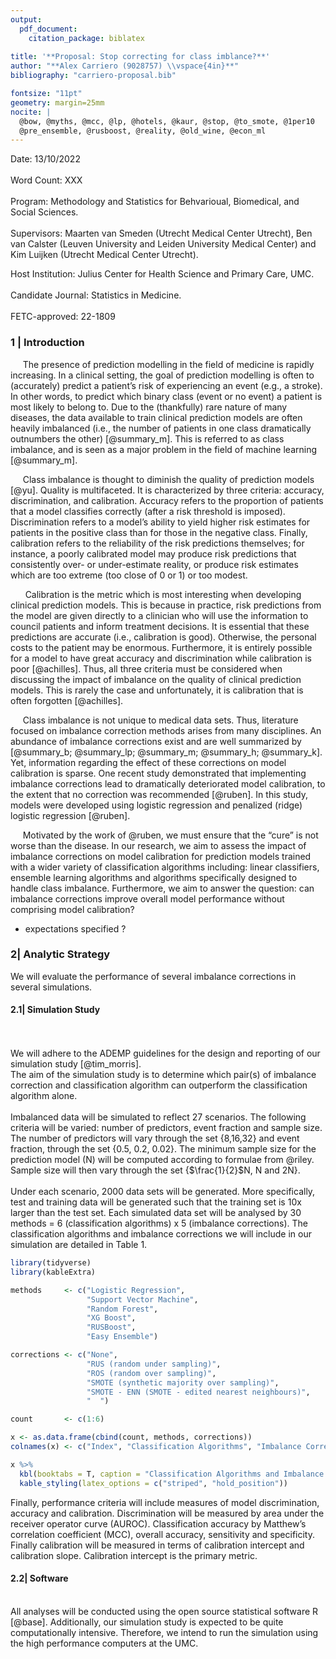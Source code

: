 ```yaml
---
output: 
  pdf_document:
    citation_package: biblatex
      
title: '**Proposal: Stop correcting for class imblance?**'
author: "**Alex Carriero (9028757) \\vspace{4in}**"
bibliography: "carriero-proposal.bib"

fontsize: "11pt"
geometry: margin=25mm
nocite: |
  @bow, @myths, @mcc, @lp, @hotels, @kaur, @stop, @to_smote, @1per10
  @pre_ensemble, @rusboost, @reality, @old_wine, @econ_ml
---
```



Date: 13/10/2022\
\
Word Count: XXX\
\
Program: Methodology and Statistics for Behvarioual, Biomedical, and Social Sciences.\
\
Supervisors: Maarten van Smeden (Utrecht Medical Center Utrecht), Ben van Calster (Leuven University and Leiden University Medical Center) and Kim Luijken (Utrecht Medical Center Utrecht). 

Host Institution: Julius Center for Health Science and Primary Care, UMC.\
\
Candidate Journal: Statistics in Medicine.\
\
FETC-approved: 22-1809

\newpage 

### 1 | Introduction
\ \ \ \ \ The presence of prediction modelling in the field of medicine is rapidly increasing. In a clinical setting, the goal of prediction modelling is often to (accurately) predict a patient's risk of experiencing an event (e.g., a stroke). In other words, to predict which binary class (event or no event) a patient is most likely to belong to. Due to the (thankfully) rare nature of many diseases, the data available to train clinical prediction models are often heavily imbalanced  (i.e., the number of patients in one class dramatically outnumbers the other) [@summary_m]. This is referred to as class imbalance, and is seen as a major problem in the field of machine learning [@summary_m].

\ \ \ \ \ Class imbalance is thought to diminish the quality of prediction models [@yu]. Quality is multifaceted.  It is characterized by three criteria: accuracy, discrimination, and calibration. Accuracy refers to the proportion of patients that a model classifies correctly (after a risk threshold is imposed). Discrimination refers to a model's ability to yield higher risk estimates for patients in the positive class than for those in the negative class.  Finally, calibration refers to the reliability of the risk predictions themselves; for instance, a poorly calibrated model may produce risk predictions that consistently over- or under-estimate reality, or produce risk estimates which are too extreme (too close of 0 or 1) or too modest. 

\ \ \ \ \  Calibration is the metric which is most interesting when developing clinical prediction models. This is because in practice, risk predictions from the model are given directly to a clinician who will use the information to council patients and inform treatment decisions.  It is essential that these predictions are accurate (i.e., calibration is good).  Otherwise, the personal costs to the patient may be enormous. Furthermore, it is entirely possible for a model to have great accuracy and discrimination while calibration is poor [@achilles].  Thus, all three criteria must be considered when discussing the impact of imbalance on the quality of clinical prediction models.  This is rarely the case and unfortunately, it is calibration that is often forgotten [@achilles]. 

\ \ \ \ \ Class imbalance is not unique to medical data sets.  Thus, literature focused on imbalance correction methods arises from many disciplines.  An abundance of imbalance corrections exist and are well summarized by [@summary_b; @summary_lp; @summary_m; @summary_h; @summary_k].  Yet, information regarding the effect of these corrections on model calibration is sparse.  One recent study demonstrated that implementing imbalance corrections lead to dramatically deteriorated model calibration, to the extent that no correction was recommended [@ruben]. In this study, models were developed using logistic regression and penalized (ridge) logistic regression [@ruben].  

\ \ \ \ \ Motivated by the work of @ruben, we must ensure that the "cure" is not worse than the disease. In our research, we aim to assess the impact of imbalance corrections on model calibration for prediction models trained with a wider variety of classification algorithms including: linear classifiers, ensemble learning algorithms and algorithms specifically designed to handle class imbalance. Furthermore, we aim to answer the question: can imbalance corrections improve overall model performance without comprising model calibration? 

* expectations specified ? 

\newpage

### 2| Analytic Strategy

We will evaluate the performance of several imbalance corrections in several simulations. 

#### 2.1| Simulation Study\ 
\
\
We will adhere to the ADEMP guidelines for the design and reporting of our simulation study [@tim_morris]. 
\
The aim of the simulation study is to determine which pair(s) of imbalance correction and classification algorithm can outperform the classification algorithm alone.\
\
Imbalanced data will be simulated to reflect 27 scenarios.  The following criteria will be varied: number of predictors, event fraction and sample size.  The number of predictors will vary through the set {8,16,32} and event fraction, through the set {0.5, 0.2, 0.02}. The minimum sample size for the prediction model (N) will be computed according to formulae from @riley.  Sample size will then vary through the set {$\frac{1}{2}$N, N and 2N}.\
\
Under each scenario, 2000 data sets will be generated.  More specifically, test and training data will be generated such that the training set is 10x larger than the test set. Each simulated data set will be analysed by 30 methods = 6 (classification algorithms) x 5 (imbalance corrections).  The classification algorithms and imbalance corrections we will include in our simulation are detailed in Table 1. 

```r
library(tidyverse)
library(kableExtra)

methods     <- c("Logistic Regression", 
                 "Support Vector Machine", 
                 "Random Forest", 
                 "XG Boost", 
                 "RUSBoost", 
                 "Easy Ensemble")

corrections <- c("None", 
                 "RUS (random under sampling)", 
                 "ROS (random over sampling)", 
                 "SMOTE (synthetic majority over sampling)", 
                 "SMOTE - ENN (SMOTE - edited nearest neighbours)", 
                 "  ")

count       <- c(1:6)

x <- as.data.frame(cbind(count, methods, corrections))
colnames(x) <- c("Index", "Classification Algorithms", "Imbalance Corrections")

x %>% 
  kbl(booktabs = T, caption = "Classification Algorithms and Imbalance Corrections To Be Evaluated.") %>% 
  kable_styling(latex_options = c("striped", "hold_position"))
```
Finally, performance criteria will include measures of model discrimination, accuracy and calibration.  Discrimination will be measured by area under the receiver operator curve (AUROC).  Classification accuracy by Matthew's correlation coefficient (MCC), overall accuracy, sensitivity and specificity.  Finally calibration will be measured in terms of calibration intercept and calibration slope. Calibration intercept is the primary metric. 


#### 2.2| Software\
\
All analyses will be conducted using the open source statistical software R [@base]. Additionally, our simulation study is expected to be quite computationally intensive.  Therefore, we intend to run the simulation using the high performance computers at the UMC. 

\newpage


